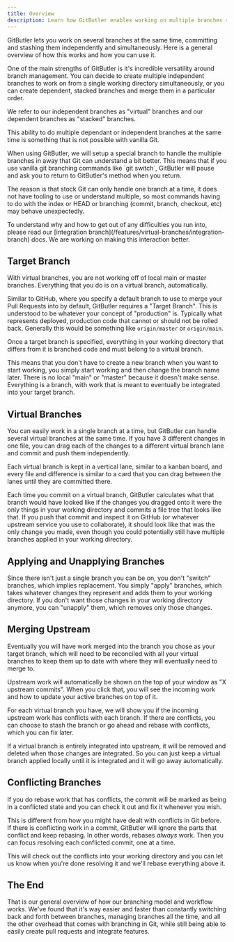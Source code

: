 ```yaml
---
title: Overview
description: Learn how GitButler enables working on multiple branches simultaneously with virtual branches, target branches, and conflict resolution.
---
```



GitButler lets you work on several branches at the same time, committing and stashing them independently and simultaneously. Here is a general overview of how this works and how you can use it.

One of the main strengths of GitButler is it's incredible versatility around branch management. You can decide to create multiple independent branches to work on from a single working directory simultaneously, or you can create dependent, stacked branches and merge them in a particular order.

We refer to our independent branches as "virtual" branches and our dependent branches as "stacked" branches.

This ability to do multiple dependant or independent branches at the same time is something that is not possible with vanilla Git.

<ImageSection
  className="mx-auto"
  src="https://gitbutler-docs-images-public.s3.us-east-1.amazonaws.com/vbranches-overview.png"
  width="800"
  height="600"
  subtitle="The main workspace, showing multiple dependent and independent branches"
/>

<Callout type="warn">
  When using GitButler, we will setup a special branch to handle the multiple branches in away that
  Git can understand a bit better. This means that if you use vanilla git branching commands like
  `git switch`, GitButler will pause and ask you to return to GitButler's method when you return.
</Callout>

The reason is that stock Git can only handle one branch at a time, it does not have tooling to use or understand multiple, so most commands having to do with the index or HEAD or branching (commit, branch, checkout, etc) may behave unexpectedly.

<Callout type="info">
  To understand why and how to get out of any difficulties you run into, please read our
  [integration branch](/features/virtual-branches/integration-branch) docs. We are working on making
  this interaction better.
</Callout>

## Target Branch

With virtual branches, you are not working off of local main or master branches. Everything that you do is on a virtual branch, automatically.

Similar to GitHub, where you specify a default branch to use to merge your Pull Requests into by default, GitButler requires a "Target Branch". This is understood to be whatever your concept of "production" is. Typically what represents deployed, production code that cannot or should not be rolled back. Generally this would be something like `origin/master` or `origin/main`.

Once a target branch is specified, everything in your working directory that differs from it is branched code and must belong to a virtual branch.

This means that you don't have to create a new branch when you want to start working, you simply start working and then change the branch name later. There is no local "main" or "master" because it doesn't make sense. Everything is a branch, with work that is meant to eventually be integrated into your target branch.

## Virtual Branches

You can easily work in a single branch at a time, but GitButler can handle several virtual branches at the same time. If you have 3 different changes in one file, you can drag each of the changes to a different virtual branch lane and commit and push them independently.

Each virtual branch is kept in a vertical lane, similar to a kanban board, and every file and difference is similar to a card that you can drag between the lanes until they are committed there.

Each time you commit on a virtual branch, GitButler calculates what that branch would have looked like if the changes you dragged onto it were the only things in your working directory and commits a file tree that looks like that. If you push that commit and inspect it on GitHub (or whatever upstream service you use to collaborate), it should look like that was the only change you made, even though you could potentially still have multiple branches applied in your working directory.

## Applying and Unapplying Branches

Since there isn't just a single branch you can be on, you don't "switch" branches, which implies replacement. You simply "apply" branches, which takes whatever changes they represent and adds them to your working directory. If you don't want those changes in your working directory anymore, you can "unapply" them, which removes only those changes.

<ImageSection
  className="mx-auto"
  src="https://gitbutler-docs-images-public.s3.us-east-1.amazonaws.com/unapply-stack.png"
  width="800"
  height="600"
  subtitle="unapply-stack.png"
  subtitle="Click 'unapply' for any branch to stash it and remove it's changes from the working directory"
  alt="Virtual Branch Apply / Unapply"
/>

## Merging Upstream

Eventually you will have work merged into the branch you chose as your target branch, which will need to be reconciled with all your virtual branches to keep them up to date with where they will eventually need to merge to.

<ImageSection
  className="mx-auto"
  src="https://gitbutler-docs-images-public.s3.us-east-1.amazonaws.com/update-base.png"
  width="800"
  height="600"
  subtitle="Updating from upstream will automatically remove integrated branches and rebase other branches on top of the new work."
/>

Upstream work will automatically be shown on the top of your window as "X upstream commits". When you click that, you will see the incoming work and how to update your active branches on top of it.

For each virtual branch you have, we will show you if the incoming upstream work has conflicts with each branch. If there are conflicts, you can choose to stash the branch or go ahead and rebase with conflicts, which you can fix later.

If a virtual branch is entirely integrated into upstream, it will be removed and deleted when those changes are integrated. So you can just keep a virtual branch applied locally until it is integrated and it will go away automatically.

## Conflicting Branches

If you do rebase work that has conflicts, the commit will be marked as being in a conflicted state and you can check it out and fix it whenever you wish.

<ImageSection
  className="mx-auto"
  src="https://gitbutler-docs-images-public.s3.us-east-1.amazonaws.com/conflict-resolve.png"
  width="800"
  height="600"
  subtitle="When your commits have conflicts"
/>

This is different from how you might have dealt with conflicts in Git before. If there is conflicting work in a commit, GitButler will ignore the parts that conflict and keep rebasing. In other words, rebases _always_ work. Then you can focus resolving each conflicted commit, one at a time.

<ImageSection
  className="mx-auto"
  src="https://gitbutler-docs-images-public.s3.us-east-1.amazonaws.com/resolve-conflicts-mode.png"
  width="800"
  height="600"
  subtitle="Resolving a conflict by individual commit"
/>

This will check out the conflicts into your working directory and you can let us know when you're done resolving it and we'll rebase everything above it.

<ImageSection
  className="mx-auto"
  src="https://gitbutler-docs-images-public.s3.us-east-1.amazonaws.com/conflicts-resolved.png"
  width="800"
  height="600"
  subtitle="Conflicts resolved!"
/>

## The End

That is our general overview of how our branching model and workflow works. We've found that it's way easier and faster than constantly switching back and forth between branches, managing branches all the time, and all the other overhead that comes with branching in Git, while still being able to easily create pull requests and integrate features.
